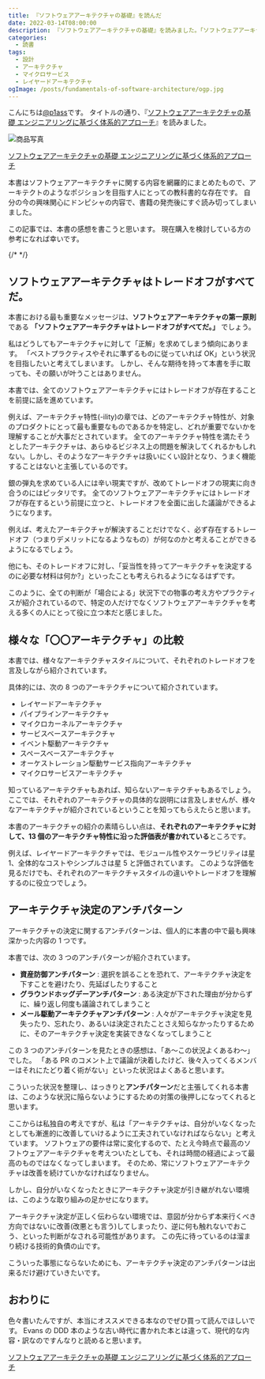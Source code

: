 ```yaml
---
title: 『ソフトウェアアーキテクチャの基礎』を読んだ
date: 2022-03-14T08:00:00
description: 『ソフトウェアアーキテクチャの基礎』を読みました。「ソフトウェアアーキテクチャはトレードオフがすべてだ。」というセリフや「アーキテクチャ決定のアンチパターン」が印象に残っています。
categories:
  - 読書
tags:
  - 設計
  - アーキテクチャ
  - マイクロサービス
  - レイヤードアーキテクチャ
ogImage: /posts/fundamentals-of-software-architecture/ogp.jpg
---
```


こんにちは[@p1ass](https://twitter.com/p1ass)です。
タイトルの通り、『[ソフトウェアアーキテクチャの基礎 エンジニアリングに基づく体系的アプローチ](https://www.amazon.co.jp/dp/4873119820?&linkCode=ll1&tag=p1ass02-22&linkId=87e8573835a9df2b19287e7ffd8be2f3&language=ja_JP&ref_=as_li_ss_tl)』を読みました。

![商品写真](./ogp.jpg)

<a href="https://www.amazon.co.jp/dp/4873119820?&linkCode=ll1&tag=p1ass02-22&linkId=87e8573835a9df2b19287e7ffd8be2f3&language=ja_JP&ref_=as_li_ss_tl">
  ソフトウェアアーキテクチャの基礎 エンジニアリングに基づく体系的アプローチ
</a>

本書はソフトウェアアーキテクチャに関する内容を網羅的にまとめたもので、アーキテクトのようなポジションを目指す人にとっての教科書的な存在です。
自分の今の興味関心にドンピシャの内容で、書籍の発売後にすぐ読み切ってしまいました。

この記事では、本書の感想を書こうと思います。
現在購入を検討している方の参考になれば幸いです。

{/* <!--more--> */}

## ソフトウェアアーキテクチャはトレードオフがすべてだ。

本書における最も重要なメッセージは、**ソフトウェアアーキテクチャの第一原則**である **「ソフトウェアアーキテクチャはトレードオフがすべてだ。」** でしょう。

私はどうしてもアーキテクチャに対して「正解」を求めてしまう傾向にあります。
「ベストプラクティスやそれに準ずるものに従っていれば OK」という状況を目指したいと考えてしまいます。
しかし、そんな期待を持って本書を手に取っても、その願いが叶うことはありません。

本書では、全てのソフトウェアアーキテクチャにはトレードオフが存在することを前提に話を進めています。

例えば、アーキテクチャ特性(-ility)の章では、どのアーキテクチャ特性が、対象のプロダクトにとって最も重要なものであるかを特定し、どれが重要でないかを理解することが大事だとされています。
全てのアーキテクチャ特性を満たそうとしたアーキテクチャは、あらゆるビジネス上の問題を解決してくれるかもしれない。しかし、そのようなアーキテクチャは扱いにくい設計となり、うまく機能することはないと主張しているのです。

銀の弾丸を求めている人には辛い現実ですが、改めてトレードオフの現実に向き合うのにはピッタリです。
全てのソフトウェアアーキテクチャにはトレードオフが存在するという前提に立つと、トレードオフを全面に出した議論ができるようになります。

例えば、考えたアーキテクチャが解決することだけでなく、必ず存在するトレードオフ（つまりデメリットになるようなもの）が何なのかと考えることができるようになるでしょう。

他にも、そのトレードオフに対し、「妥当性を持ってアーキテクチャを決定するのに必要な材料は何か?」といったことも考えられるようになるはずです。

このように、全ての判断が「場合による」状況下での物事の考え方やプラクティスが紹介されているので、特定の人だけでなくソフトウェアアーキテクチャを考える多くの人にとって役に立つ本だと感じました。

## 様々な「〇〇アーキテクチャ」の比較

本書では、様々なアーキテクチャスタイルについて、それぞれのトレードオフを言及しながら紹介されています。

具体的には、次の 8 つのアーキテクチャについて紹介されています。

- レイヤードアーキテクチャ
- パイプラインアーキテクチャ
- マイクロカーネルアーキテクチャ
- サービスベースアーキテクチャ
- イベント駆動アーキテクチャ
- スペースベースアーキテクチャ
- オーケストレーション駆動サービス指向アーキテクチャ
- マイクロサービスアーキテクチャ

知っているアーキテクチャもあれば、知らないアーキテクチャもあるでしょう。
ここでは、それぞれのアーキテクチャの具体的な説明には言及しませんが、様々なアーキテクチャが紹介されているということを知ってもらえたらと思います。

本書のアーキテクチャの紹介の素晴らしい点は、**それぞれのアーキテクチャに対して、13 個のアーキテクチャ特性に沿った評価表が書かれている**ところです。

例えば、レイヤードアーキテクチャでは、モジュール性やスケーラビリティは星 1、全体的なコストやシンプルさは星 5 と評価されています。
このような評価を見るだけでも、それぞれのアーキテクチャスタイルの違いやトレードオフを理解するのに役立つでしょう。

## アーキテクチャ決定のアンチパターン

アーキテクチャの決定に関するアンチパターンは、個人的に本書の中で最も興味深かった内容の 1 つです。

本書では、次の 3 つのアンチパターンが紹介されています。

- **資産防御アンチパターン** : 選択を誤ることを恐れて、アーキテクチャ決定を下すことを避けたり、先延ばしたりすること
- **グラウンドホッグデーアンチパターン** : ある決定が下された理由が分からずに、繰り返し何度も議論されてしまうこと
- **メール駆動アーキテクチャアンチパターン** : 人々がアーキテクチャ決定を見失ったり、忘れたり、あるいは決定されたことさえ知らなかったりするために、そのアーキテクチャ決定を実装できなくなってしまうこと

この 3 つのアンチパターンを見たときの感想は、「あ〜この状況よくあるわ〜」でした。
「ある PR のコメント上で議論が決着したけど、後々入ってくるメンバーはそれにたどり着く術がない」といった状況はよくあると思います。

こういった状況を整理し、はっきりと**アンチパターン**だと主張してくれる本書は、このような状況に陥らないようにするための対策の後押しになってくれると思います。

ここからは私独自の考えですが、私は「アーキテクチャは、自分がいなくなったとしても漸進的に改善していけるように工夫されていなければならない」と考えています。
ソフトウェアの要件は常に変化するので、たとえ今時点で最高のソフトウェアアーキテクチャを考えついたとしても、それは時間の経過によって最高のものではなくなってしまいます。
そのため、常にソフトウェアアーキテクチャは改善を続けていかなければなりません。

しかし、自分がいなくなったときにアーキテクチャ決定が引き継がれない環境は、このような取り組みの足かせになります。

アーキテクチャ決定が正しく伝わらない環境では、意図が分からず本来行くべき方向ではないに改善(改悪とも言う)してしまったり、逆に何も触れないでおこう、といった判断がなされる可能性があります。
この先に待っているのは溜まり続ける技術的負債の山です。

こういった事態にならないためにも、アーキテクチャ決定のアンチパターンは出来るだけ避けていきたいです。

## おわりに

色々書いたんですが、本当にオススメできる本なのでぜひ買って読んでほしいです。
Evans の DDD 本のような古い時代に書かれた本とは違って、現代的な内容・訳なのですんなりと読めると思います。

<a href="https://www.amazon.co.jp/dp/4873119820?&linkCode=ll1&tag=p1ass02-22&linkId=87e8573835a9df2b19287e7ffd8be2f3&language=ja_JP&ref_=as_li_ss_tl">
  ソフトウェアアーキテクチャの基礎 エンジニアリングに基づく体系的アプローチ
</a>
